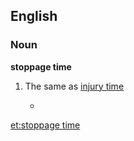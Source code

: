 {{wikify}}
==English==

===Noun===
'''stoppage time'''

# {{sport}} The same as [[injury time]]
#*{{quote-news
|year=2011
|date=January 16
|author=Saj Chowdhury 
|title=Sunderland 1 - 1 Newcastle
|work=BBC
|url=http://news.bbc.co.uk/sport2/hi/football/eng_prem/9358512.stm
|page=
|passage=But Sunderland fans fearing the worst finally had something to cheer when in the fourth of five minutes of '''stoppage time''' Gyan stood at the right place at the right time. }}

[[et:stoppage time]]